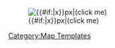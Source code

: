 <onlyinclude><div style="{{#if:{{{width|}}}|width:{{{width|}}}px;}} {{#if:{{{height|}}}|height:{{{height|}}}px;}} text-align:center;">
[[File:{{{fileLocation}}}|link= |{{{width|50}}}{{#if:{{{height|}}}|x{{{height}}}}}px|(click me)]]
<div style="width:100%; position:relative; left:0px; text-align:center; color:#ff0000;">{{{number|1}}}</div>
</div></onlyinclude><noinclude>
[[Category:Map Templates]]
</noinclude>